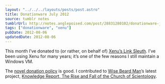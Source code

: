 ```yaml
---
layout: "../../../layouts/posts/post.astro"
title: Donationware July 2012
source: tumblr notes
tumblrUrl: http://notes.anglepoised.com/post/28831280102/donationware-july-2012
tags: ["donationware", "xenu"]
pubDate: 2012-08-06
updatedDate: 2012-08-06
---
```


This month I’ve donated to (or rather, on behalf of) [Xenu’s Link Sleuth](http://home.snafu.de/tilman/xenulink.html). I’ve been using Xenu for many years; it’s one of the few reasons I still maintain a Windows VM.

The [novel donation policy](http://home.snafu.de/tilman/xenulink.html#donation) is good. I contributed to [Wise Beard Man](http://en.wikipedia.org/wiki/Mark_Bunker)’s latest project, [Knowledge Report, The Rise and Fall of the Church of Scientology](http://www.indiegogo.com/knowledgereport).
